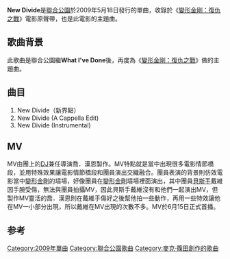 {{Unreferenced|time=2020-06-05T16:56:50+00:00}}
{{Infobox Single |
| Name           = New Divide
| Cover          = LPND.jpg
| Artist         = [[Linkin_Park|Linkin Park]]
| Album          =  
| Recorded       = 2009
| Released       = 2009年5月18日 <small>(Digital)</small><br />2009年6月16日 <small>(Physical)</small>
| Genre          = [[搖滾樂|搖滾樂]]
| Length         = 4:29
| Label          = [[Warner_Bros._Records|Warner Bros. Records]]
| Writer         = [[聯合公園|聯合公園]]
| Producer       = [[麥克·篠田|麥克·篠田]]
| Last single    = "[[Leave_Out_All_the_Rest|Leave Out All the Rest]]"<br />(2008)
| This single    = "'''New Divide'''"<br />(2009)
| Next single    = "[[The_Catalyst|The Catalyst]]"<br />(2010)
{{External music video|{{YouTube|ysSxxIqKNN0|"New Divide"}}}}
}}

'''New Divide'''是[[聯合公園|聯合公園]]於2009年5月18日發行的單曲，收錄於《[[變形金剛：復仇之戰|變形金剛：復仇之戰]]》電影原聲帶，也是此電影的主題曲。

== 歌曲背景 ==
此歌曲是聯合公園繼'''What I've Done'''後，再度為《[[變形金剛：復仇之戰|變形金剛：復仇之戰]]》做的主題曲。

== 曲目 ==
# New Divide（新界點）
# New Divide (A Cappella Edit)
# New Divide (Instrumental)

== MV ==
MV由團上的[[DJ|DJ]]兼任導演喬．漢恩製作。MV特點就是當中出現很多電影情節橋段，並用特殊效果讓電影情節橋段和團員演出交織融合。團員表演的背景則仿效電影當中[[變形金剛|變形金剛]]的墳場，好像團員在[[變形金剛|變形金剛]]墳場裡面演出，其中團員[[貝斯手|貝斯手]]戴維因手腕受傷，無法與團員拍攝MV，因此貝斯手戴維沒有和他們一起演出MV，但製作MV靈活的喬．漢恩則在戴維手傷好之後幫他拍一些動作，再用一些特效讓他在MV一小部分出現，所以戴維在MV出現的次數不多。MV於6月15日正式首播。

== 参考 ==
{{reflist}}

{{Linkin Park}}
[[Category:2009年單曲|Category:2009年單曲]]
[[Category:聯合公園歌曲|Category:聯合公園歌曲]]
[[Category:麥克·篠田創作的歌曲|Category:麥克·篠田創作的歌曲]]